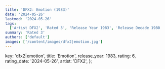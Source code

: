 ```yaml
---
title: 'DFX2: Emotion (1983)'
date: '2024-05-26'
lastmod: '2024-05-26'
tags:
  ['Artist DFX2', 'Rated 3', 'Release Year 1983', 'Release Decade 1980']
summary: 'Rated 3'
authors: ['default']
images: ['/content/images/dfx2|emotion.jpg']
---
```


  key: 'dfx2|emotion',
  title: 'Emotion',
  release_year: 1983,
  rating: 6,
  rating_date: '2024-05-26',
  artist: 'DFX2',
};

<MusicRating data={data} />
